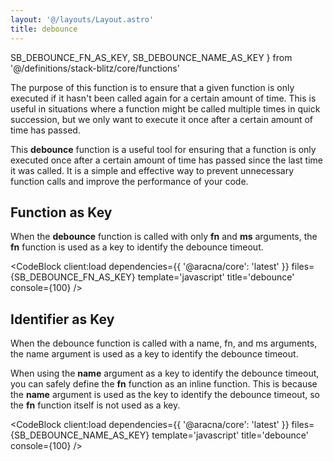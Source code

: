 ```yaml
---
layout: '@/layouts/Layout.astro'
title: debounce
---
```


  SB_DEBOUNCE_FN_AS_KEY,
  SB_DEBOUNCE_NAME_AS_KEY
} from '@/definitions/stack-blitz/core/functions'

The purpose of this function is to ensure that a given function is only executed if it hasn't been called again for a certain amount of time. This is useful in situations where a function might be called multiple times in quick succession, but we only want to execute it once after a certain amount of time has passed.

This **debounce** function is a useful tool for ensuring that a function is only executed once after a certain amount of time has passed since the last time it was called. It is a simple and effective way to prevent unnecessary function calls and improve the performance of your code.

## Function as Key

When the **debounce** function is called with only **fn** and **ms** arguments, the **fn** function is used as a key to identify the debounce timeout.

<CodeBlock
  client:load
  dependencies={{ '@aracna/core': 'latest' }}
  files={SB_DEBOUNCE_FN_AS_KEY}
  template='javascript'
  title='debounce'
  console={100}
/>

## Identifier as Key

When the debounce function is called with a name, fn, and ms arguments, the name argument is used as a key to identify the debounce timeout.

When using the **name** argument as a key to identify the debounce timeout, you can safely define the **fn** function as an inline function. This is because the **name** argument is used as the key to identify the debounce timeout, so the **fn** function itself is not used as a key.

<CodeBlock
  client:load
  dependencies={{ '@aracna/core': 'latest' }}
  files={SB_DEBOUNCE_NAME_AS_KEY}
  template='javascript'
  title='debounce'
  console={100}
/>
